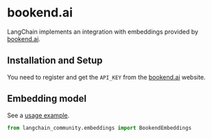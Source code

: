 # bookend.ai

LangChain implements an integration with embeddings provided by [bookend.ai](https://bookend.ai/).


## Installation and Setup


You need to register and get the `API_KEY`
from the [bookend.ai](https://bookend.ai/) website.

## Embedding model

See a [usage example](/oss/integrations/text_embedding/bookend).

```python
from langchain_community.embeddings import BookendEmbeddings
```
